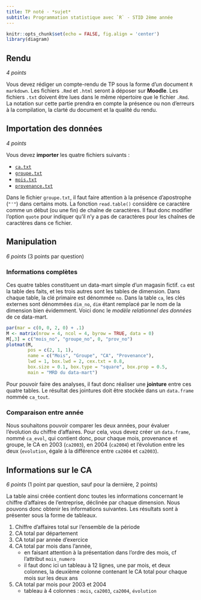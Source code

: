 ```yaml
---
title: TP noté - *sujet*
subtitle: Programmation statistique avec `R` - STID 2ème année
---
```


```r
knitr::opts_chunk$set(echo = FALSE, fig.align = 'center')
library(diagram)
```

## Rendu

*4 points*

Vous devez rédiger un compte-rendu de TP sous la forme d'un document `R markdown`. Les fichiers `.Rmd` et `.html` seront à déposer sur **Moodle**. Les fichiers `.txt` doivent être lues dans le même répertoire que le fichier `.Rmd`. La notation sur cette partie prendra en compte la présence ou non d'erreurs à la compilation, la clarté du document et la qualité du rendu.

## Importation des données

*4 points*

Vous devez **importer** les quatre fichiers suivants :

- [`ca.txt`](donnees/ca/ca.txt)
- [`groupe.txt`](donnees/ca/groupe.txt)
- [`mois.txt`](donnees/ca/mois.txt)
- [`provenance.txt`](donnees/ca/provenance.txt)

Dans le fichier `groupe.txt`, il faut faire attention à la présence d'apostrophe (`"'"`) dans certains mots. La fonction `read.table()` considère ce caractère comme un début (ou une fin) de chaîne de caractères. Il faut donc modifier l'option `quote` pour indiquer qu'il n'y a pas de caractères pour les chaînes de caractères dans ce fichier.

## Manipulation

*6 points* (3 points par question)

### Informations complètes

Ces quatre tables constituent un data-mart simple d'un magasin fictif. `ca` est la table des faits, et les trois autres sont les tables de dimension. Dans chaque table, la clé primaire est dénommée `no`. Dans la table `ca`, les clés externes sont dénommées `dim_no`, `dim` étant remplacé par le nom de la dimension bien évidemment. Voici donc le *modèle relationnel des données* de ce data-mart.

```r
par(mar = c(0, 0, 2, 0) + .1)
M <- matrix(nrow = 4, ncol = 4, byrow = TRUE, data = 0)
M[,3] = c("mois_no", "groupe_no", 0, "prov_no")
plotmat(M, 
        pos = c(2, 1, 1), 
        name = c("Mois", "Groupe", "CA", "Provenance"),
        lwd = 1, box.lwd = 2, cex.txt = 0.8, 
        box.size = 0.1, box.type = "square", box.prop = 0.5,
        main = "MRD du data-mart")
```

Pour pouvoir faire des analyses, il faut donc réaliser une **jointure** entre ces quatre tables. Le résultat des jointures doit être stockée dans un `data.frame` nommée `ca_tout`.

### Comparaison entre année

Nous souhaitons pouvoir comparer les deux années, pour évaluer l'évolution du chiffre d'affaires. Pour cela, vous devez créer un `data.frame`, nommé `ca_evol`, qui contient donc, pour chaque mois, provenance et groupe, le CA en 2003 (`ca2003`), en 2004 (`ca2004`) et l'évolution entre les deux (`evolution`, égale à la différence entre `ca2004` et `ca2003`).

## Informations sur le CA

*6 points* (1 point par question, sauf pour la dernière, 2 points)

La table ainsi créée contient donc toutes les informations concernant le chiffre d'affaires de l'entreprise, déclinée par chaque dimension. Nous pouvons donc obtenir les informations suivantes. Les résultats sont à présenter sous la forme de tableaux.

1. Chiffre d'affaires total sur l'ensemble de la période
1. CA total par département
1. CA total par année d'exercice
1. CA total par mois dans l'année, 
    - en faisant attention à la présentation dans l'ordre des mois, cf l'attribut `mois_numero` 
    - il faut donc ici un tableau à 12 lignes, une par mois, et deux colonnes, la deuxième colonne contenant le CA total pour chaque mois sur les deux ans
1. CA total par mois pour 2003 et 2004
    - tableau à 4 colonnes : `mois`, `ca2003`, `ca2004`, `évolution`
